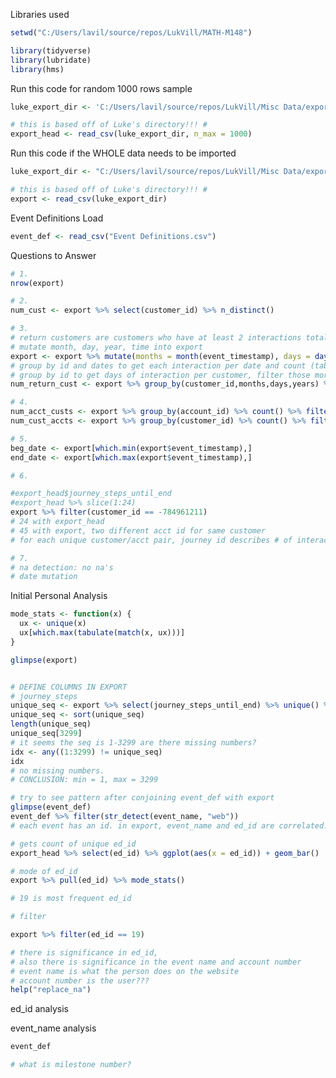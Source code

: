 Libraries used
```r

setwd("C:/Users/lavil/source/repos/LukVill/MATH-M148")

library(tidyverse)
library(lubridate)
library(hms)

```

Run this code for random 1000 rows sample
```r

luke_export_dir <- 'C:/Users/lavil/source/repos/LukVill/Misc Data/export.csv'

# this is based off of Luke's directory!!! #
export_head <- read_csv(luke_export_dir, n_max = 1000)

```

Run this code if the WHOLE data needs to be imported
```r

luke_export_dir <- "C:/Users/lavil/source/repos/LukVill/Misc Data/export.csv"

# this is based off of Luke's directory!!! #
export <- read_csv(luke_export_dir)

```

Event Definitions Load
```r

event_def <- read_csv("Event Definitions.csv")

```


Questions to Answer

```r

# 1. 
nrow(export)

# 2.
num_cust <- export %>% select(customer_id) %>% n_distinct()

# 3.
# return customers are customers who have at least 2 interactions total on different days
# mutate month, day, year, time into export
export <- export %>% mutate(months = month(event_timestamp), days = day(event_timestamp), years = year(event_timestamp), times = as_hms(event_timestamp))
# group by id and dates to get each interaction per date and count (table of all interactions per date per customer)
# group by id to get days of interaction per customer, filter those more than 1
num_return_cust <- export %>% group_by(customer_id,months,days,years) %>% count() %>% ungroup() %>% group_by(customer_id) %>% count() %>% filter(n > 1)

# 4.
num_acct_custs <- export %>% group_by(account_id) %>% count() %>% filter(n > 1) %>% select(account_id) %>% n_distinct()
num_cust_accts <- export %>% group_by(customer_id) %>% count() %>% filter(n > 1) %>% select(customer_id) %>% n_distinct()

# 5.
beg_date <- export[which.min(export$event_timestamp),]
end_date <- export[which.max(export$event_timestamp),]

# 6.

#export_head$journey_steps_until_end
#export_head %>% slice(1:24)
export %>% filter(customer_id == -784961211)
# 24 with export_head
# 45 with export, two different acct id for same customer
# for each unique customer/acct pair, journey id describes # of interactions for that pair

# 7. 
# na detection: no na's
# date mutation

```

Initial Personal Analysis
```r

mode_stats <- function(x) {
  ux <- unique(x)
  ux[which.max(tabulate(match(x, ux)))]
}

glimpse(export)


# DEFINE COLUMNS IN EXPORT
# journey_steps
unique_seq <- export %>% select(journey_steps_until_end) %>% unique() %>% pull(1)
unique_seq <- sort(unique_seq)
length(unique_seq)
unique_seq[3299]
# it seems the seq is 1-3299 are there missing numbers?
idx <- any((1:3299) != unique_seq)
idx
# no missing numbers. 
# CONCLUSION: min = 1, max = 3299

# try to see pattern after conjoining event_def with export
glimpse(event_def)
event_def %>% filter(str_detect(event_name, "web"))
# each event has an id. in export, event_name and ed_id are correlated.

# gets count of unique ed_id
export_head %>% select(ed_id) %>% ggplot(aes(x = ed_id)) + geom_bar()

# mode of ed_id
export %>% pull(ed_id) %>% mode_stats()

# 19 is most frequent ed_id

# filter

export %>% filter(ed_id == 19)

# there is significance in ed_id,
# also there is significance in the event name and account number
# event name is what the person does on the website
# account number is the user???
help("replace_na")
```

ed_id analysis


event_name analysis
```r

event_def

# what is milestone number?


```

